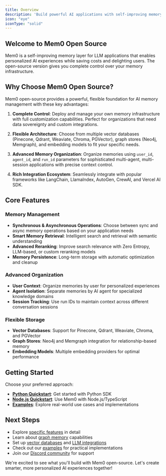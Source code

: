 ```yaml
---
title: Overview
description: 'Build powerful AI applications with self-improving memory using Mem0 open-source'
icon: "eye"
iconType: "solid"
---
```


## Welcome to Mem0 Open Source

Mem0 is a self-improving memory layer for LLM applications that enables personalized AI experiences while saving costs and delighting users. The open-source version gives you complete control over your memory infrastructure.

## Why Choose Mem0 Open Source?

Mem0 open-source provides a powerful, flexible foundation for AI memory management with these key advantages:

1. **Complete Control**: Deploy and manage your own memory infrastructure with full customization capabilities. Perfect for organizations that need data sovereignty and custom integrations.

2. **Flexible Architecture**: Choose from multiple vector databases (Pinecone, Qdrant, Weaviate, Chroma, PGVector), graph stores (Neo4j, Memgraph), and embedding models to fit your specific needs.

3. **Advanced Memory Organization**: Organize memories using `user_id`, `agent_id`, and `run_id` parameters for sophisticated multi-agent, multi-session applications with precise context control.

4. **Rich Integration Ecosystem**: Seamlessly integrate with popular frameworks like LangChain, LlamaIndex, AutoGen, CrewAI, and Vercel AI SDK.

## Core Features

### Memory Management
- **Synchronous & Asynchronous Operations**: Choose between sync and async memory operations based on your application needs
- **Smart Memory Retrieval**: Intelligent search and retrieval with semantic understanding
- **Advanced Reranking**: Improve search relevance with Zero Entropy, LLM-based, or custom reranking models
- **Memory Persistence**: Long-term storage with automatic optimization and cleanup

### Advanced Organization
- **User Context**: Organize memories by user for personalized experiences
- **Agent Isolation**: Separate memories by AI agent for specialized knowledge domains
- **Session Tracking**: Use run IDs to maintain context across different conversation sessions

### Flexible Storage
- **Vector Databases**: Support for Pinecone, Qdrant, Weaviate, Chroma, and PGVector
- **Graph Stores**: Neo4j and Memgraph integration for relationship-based memory
- **Embedding Models**: Multiple embedding providers for optimal performance

## Getting Started

Choose your preferred approach:

- **[Python Quickstart](../python-quickstart)**: Get started with Python SDK
- **[Node.js Quickstart](../node-quickstart)**: Use Mem0 with Node.js/TypeScript
- **[Examples](../examples)**: Explore real-world use cases and implementations

## Next Steps

- Explore [specific features](./async-memory) in detail
- Learn about [graph memory](../graph_memory/overview) capabilities
- Set up [vector databases](../components/vectordbs/overview) and [LLM integrations](../components/llms/overview)
- Check out our [examples](../examples) for practical implementations
- Join our [Discord community](https://mem0.dev/DiD) for support

We're excited to see what you'll build with Mem0 open-source. Let's create smarter, more personalized AI experiences together!
